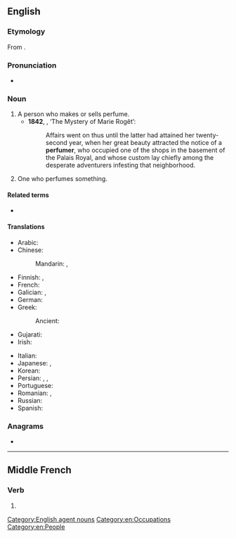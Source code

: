 ==English==

===Etymology===
From {{suffix|perfume|er|lang=en}}.

===Pronunciation===
* {{a|UK}} {{IPA|/pəˈfjuːmə/|/ˈpəːfjʊmə/|lang=en}}

===Noun===
{{en-noun}}

# A person who makes or sells perfume.
#* '''1842''', {{w|Edgar Allan Poe}}, ‘The Mystery of Marie Rogêt’:
#*: Affairs went on thus until the latter had attained her twenty-second year, when her great beauty attracted the notice of a '''perfumer''', who occupied one of the shops in the basement of the Palais Royal, and whose custom lay chiefly among the desperate adventurers infesting that neighborhood.
# One who perfumes something.

====Related terms====
* {{l|en|perfumery}}

====Translations====
{{trans-top|person who makes or sells perfume}}
* Arabic: {{t|ar|عَطَّار}}
* Chinese:
*: Mandarin: {{qualifier|manufacturer}} {{t|cmn|香水製造商|tr=xiāngshuǐ zhìzàoshāng|sc=Hani}}, {{qualifier|seller}} {{t|cmn|售香水者|tr=shòu xiāngshuǐ zhě|sc=Hani}}
* Finnish: {{t|fi|hajuvesimyyjä}}, {{t|fi|parfymisti}}
* French: {{t+|fr|parfumeur|m}}
* Galician: {{t+|gl|perfumeiro}}, {{t+|gl|perfumista}}
* German: {{t+|de|Parfümeur|m}}
* Greek:
*: Ancient: {{t|grc|μυρεψός|m}}
* Gujarati: {{t|gu|સરૈયો}}
* Irish: {{t|ga|ungadóir|m}}
{{trans-mid}}
* Italian: {{t|it|profumiere|m}}
* Japanese: {{t|ja|パフューマー|tr=pafyūmā}}, {{t|ja|調香師|tr=ちょうこうし, chōkōshi|sc=Jpan}}
* Korean: {{t|ko|조향사|sc=Kore}}
* Persian: {{t+|fa|عطار|tr=attâr|sc=fa-Arab}}, {{t|fa|عطرفروش|tr=atr-foruš|sc=fa-Arab}}, {{t|fa|عطرساز|tr=atr-sâz|sc=fa-Arab}}
* Portuguese: {{t+|pt|perfumista|m|f}}
* Romanian: {{t+|ro|parfumier|m}}, {{t|ro|parfumieră|f}}
* Russian: {{t+|ru|парфюме́р|m}}
* Spanish: {{t+|es|perfumista|m}}
{{trans-bottom}}

===Anagrams===
* {{anagrams|en|a=eefmprru|prefemur}}

[[Category:English agent nouns]]
[[Category:en:Occupations]]
[[Category:en:People]]

----

==Middle French==

===Verb===
{{head|frm|verb}}

# {{alternative form of|parfumer|lang=frm}}